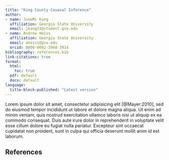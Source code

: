```yaml
---
title: "King County Cauasal Inference"
author:
- name: JuneMi Kang
  affiliation: Georgia State University
  email: jkang31@student.gsu.edu
- name: Andrew Heiss
  affiliation: Georgia State University
  email: aheiss@gsu.edu
  orcid: 0000-0002-3948-3914
bibliography: references.bib
link-citations: true
format: 
  html:
    toc: true
  pdf: default
  docx: default
language: 
  title-block-published: "Latest version"
---
```


Lorem ipsum dolor sit amet, consectetur adipisicing elit [@Mayer:2010], sed do eiusmod tempor incididunt ut labore et dolore magna aliqua. Ut enim ad minim veniam, quis nostrud exercitation ullamco laboris nisi ut aliquip ex ea commodo consequat. Duis aute irure dolor in reprehenderit in voluptate velit esse cillum dolore eu fugiat nulla pariatur. Excepteur sint occaecat cupidatat non proident, sunt in culpa qui officia deserunt mollit anim id est laborum.


## References

